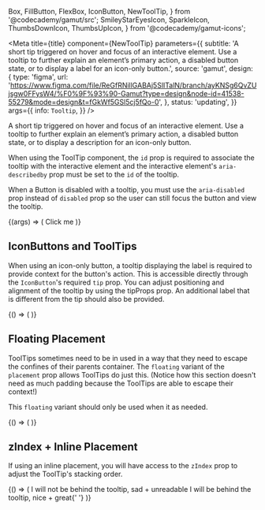   Box,
  FillButton,
  FlexBox,
  IconButton,
  NewToolTip,
} from '@codecademy/gamut/src';
  SmileyStarEyesIcon,
  SparkleIcon,
  ThumbsDownIcon,
  ThumbsUpIcon,
} from '@codecademy/gamut-icons';

<Meta
  title={title}
  component={NewToolTip}
  parameters={{
    subtitle:
      'A short tip triggered on hover and focus of an interactive element. Use a tooltip to further explain an element’s primary action, a disabled button state, or to display a label for an icon-only button.',
    source: 'gamut',
    design: {
      type: 'figma',
      url:
        'https://www.figma.com/file/ReGfRNillGABAj5SlITalN/branch/ayKNSg6QvZUjsgw0FFysW4/%F0%9F%93%90-Gamut?type=design&node-id=41538-55279&mode=design&t=fGkWf5GSl5cj5fQo-0',
    },
    status: 'updating',
  }}
  args={{
    info: `Tooltip`,
  }}
/>

A short tip triggered on hover and focus of an interactive element. Use a tooltip to further explain an element’s primary action, a disabled button state, or to display a description for an icon-only button.

When using the ToolTip component, the `id` prop is required to associate the tooltip with the interactive element and the interactive element's `aria-describedby` prop must be set to the `id` of the tooltip.

When a Button is disabled with a tooltip, you must use the `aria-disabled` prop instead of `disabled` prop so the user can still focus the button and view the tooltip.

<Canvas>
  <Story name="ToolTip">
    {(args) => (
      <FlexBox center py={64} m={24}>
        <NewToolTip id="fill-id" {...args}>
          <FillButton
            aria-describedby="fill-id"
            aria-disabled
            icon={SparkleIcon}
          >
            Click me
          </FillButton>
        </NewToolTip>
      </FlexBox>
    )}
  </Story>
</Canvas>

<PropsTable story="NewToolTip" />

## IconButtons and ToolTips

When using an icon-only button, a tooltip displaying the label is required to provide context for the button's action. This is accessible directly through the `IconButton`'s required `tip` prop. You can adjust positioning and alignment of the tooltip by using the tipProps prop. An additional label that is different from the tip should also be provided.

<Canvas>
  <Story name="InfoButton Tooltip ">
    {() => (
      <FlexBox center py={64} m={24}>
        <IconButton
          tip="Beautify your code"
          icon={SparkleIcon}
          tipProps={{ alignment: 'bottom-center' }}
        />
      </FlexBox>
    )}
  </Story>
</Canvas>

## Floating Placement

ToolTips sometimes need to be in used in a way that they need to escape the confines of their parents container. The `floating` variant of the `placement` prop allows ToolTips do just this. (Notice how this section doesn't need as much padding because the ToolTips are able to escape their context!)

This `floating` variant should only be used when it as needed.

<Canvas>
  <Story name="Floating Placement ToolTip">
    {() => (
      <IconButton
        aria-label="Wonder"
        tip="Wonder at the majesty of the universe"
        icon={SmileyStarEyesIcon}
        tipProps={{ alignment: 'bottom-center', placement: 'floating' }}
      />
    )}
  </Story>
</Canvas>

## zIndex + Inline Placement

If using an inline placement, you will have access to the `zIndex` prop to adjust the ToolTip's stacking order.

<Canvas>
  <Story name="Inline Placement ToolTip">
    {() => (
      <FlexBox center flexDirection="column" py={64} m={24}>
        <IconButton
          aria-label="No"
          tip="No, this is not helpful"
          icon={ThumbsDownIcon}
          tipProps={{ alignment: 'bottom-center' }}
        />
        <Box bg="paleBlue" zIndex={3}>
          I will not be behind the tooltip, sad + unreadable
        </Box>
        <IconButton
          aria-label="Yes"
          tip="Yes, this is helpful"
          icon={ThumbsUpIcon}
          tipProps={{ alignment: 'bottom-center', zIndex: 5 }}
        />
        <Box bg="paleBlue" zIndex={3}>
          I will be behind the tooltip, nice + great{' '}
        </Box>
      </FlexBox>
    )}
  </Story>
</Canvas>

